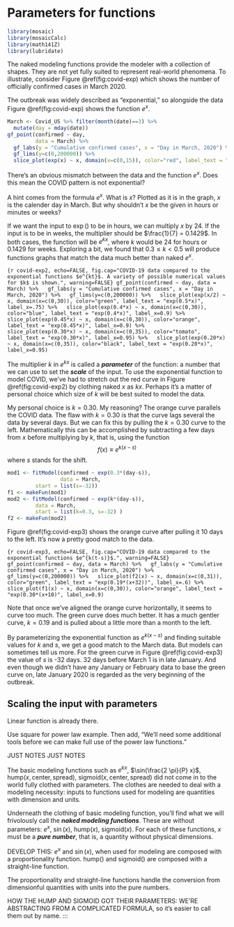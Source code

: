 # Parameters for functions {#params-intro}

```r
library(mosaic)
library(mosaicCalc)
library(math141Z)
library(lubridate)
```

The naked modeling functions provide the modeler with a collection of shapes. They are not yet fully suited to represent real-world phenomena. To illustrate, consider Figure \@ref(fig:covid-exp) which shows the number of officially confirmed cases in March 2020. 

The outbreak was widely described as "exponential," so alongside the data Figure \@ref(fig:covid-exp) shows the function $e^x$.

```r
March <- Covid_US %>% filter(month(date)==3) %>%
  mutate(day = mday(date))
gf_point(confirmed ~ day, 
         data = March) %>%
  gf_labs(y = "Cumulative confirmed cases", x = "Day in March, 2020") %>%
  gf_lims(y=c(0,200000)) %>%
  slice_plot(exp(x) ~ x, domain(x=c(0,15)), color="red", label_text = "exp(x)")
```

There's an obvious mismatch between the data and the function $e^x$. Does this mean the COVID pattern is not exponential?

A hint comes from the formula $e^x$. What is $x$? Plotted as it is in the graph, $x$ is the calender day in March. But why shouldn't $x$ be the given in hours or minutes or weeks? 

If we want the input to $\exp()$ to be in hours, we can multiply $x$ by 24. If the input is to be in weeks, the multiplier should be $\frac{1}{7} = 0.1429$. In both cases, the function will be $e^{kx}$, where $k$ would be 24 for hours or 0.1429 for weeks. Exploring a bit, we found that $0.3 \leq k < 0.5$ will produce functions graphs that match the data much better than naked $e^x$. 

```{r covid-exp2, echo=FALSE, fig.cap="COVID-19 data compared to the exponential functions $e^{kt}$. A variety of possible numerical values for $k$ is shown.", warning=FALSE}
gf_point(confirmed ~ day, data = March) %>%
  gf_labs(y = "Cumulative confirmed cases", x = "Day in March, 2020") %>%
  gf_lims(y=c(0,200000)) %>%
  slice_plot(exp(x/2) ~ x, domain(x=c(0,30)), color="green", label_text = "exp(0.5*x)", label_x=.75) %>%
  slice_plot(exp(0.4*x) ~ x, domain(x=c(0,30)), color="blue", label_text = "exp(0.4*x)", label_x=0.9) %>%
  slice_plot(exp(0.45*x) ~ x, domain(x=c(0,30)), color="orange", label_text = "exp(0.45*x)", label_x=0.9) %>%
    slice_plot(exp(0.30*x) ~ x, domain(x=c(0,35)), color="tomato", label_text = "exp(0.30*x)", label_x=0.95) %>%
  slice_plot(exp(0.20*x) ~ x, domain(x=c(0,35)), color="black", label_text = "exp(0.20*x)", label_x=0.95)
```

The multiplier $k$ in $e^{kx}$ is called a ***parameter*** of the function: a number that we can use to set the ***scale*** of the input. To use the exponential function to model COVID, we've had to stretch out the red curve in Figure \@ref(fig:covid-exp2) by clothing naked $x$ as $k x$. Perhaps it's a matter of personal choice which size of $k$ will be best suited to model the data.

My personal choice is $k=0.30$. My reasoning? The orange curve parallels the COVID data. The flaw with  $k=0.30$ is that the curve lags several the data by several days. But we can fix this by pulling the $k=0.30$ curve to the left. Mathematically this can be accomplished by subtracting a few days from $x$ before multiplying by $k$, that is, using the function $$f(x) \equiv e^{k(x-s)}$$ where $s$ stands for the shift.

```r
mod1 <- fitModel(confirmed ~ exp(0.3*(day-s)),
                 data = March,
         start = list(s=-32))
f1 <- makeFun(mod1)
mod2 <- fitModel(confirmed ~ exp(k*(day-s)),
         data = March,
         start = list(k=0.3, s=-32) )
f2 <- makeFun(mod2)
```

Figure \@ref(fig:covid-exp3) shows the orange curve after pulling it 10 days to the left. It's now a pretty good match to the data. 


```{r covid-exp3, echo=FALSE, fig.cap="COVID-19 data compared to the exponential functions $e^{k(t-s)}$.", warning=FALSE}
gf_point(confirmed ~ day, data = March) %>%
  gf_labs(y = "Cumulative confirmed cases", x = "Day in March, 2020") %>%
  gf_lims(y=c(0,200000)) %>%
  slice_plot(f2(x) ~ x, domain(x=c(0,31)), color="green", label_text = "exp(0.19*(x+32))", label_x=.6) %>%
  slice_plot(f1(x) ~ x, domain(x=c(0,30)), color="orange", label_text = "exp(0.30*(x+10)", label_x=0.9) 
```

Note that once we've aligned the orange curve horizontally, it seems to curve too much. The green curve does much better. It has a much gentler curve, $k=0.19$ and is pulled about a little more than a month to the left.

By parameterizing the exponential function as $e^{k(x-s)}$ and finding suitable values for $k$ and $s$, we get a good match to the March data. But models can sometimes tell us more. For the green curve in Figure \@ref(fig:covid-exp3) the value of $s$ is -32 days. 32 days before March 1 is in late January. And even though we didn't have any January or February data to base the green curve on, late January 2020 is regarded as the very beginning of the outbreak.

## Scaling the input with parameters

Linear function is already there.

Use square for power law example. Then add, "We'll need some additional tools before we can make full use of the power law functions."



::: {.underconstruction}
JUST NOTES JUST NOTES
:::


The basic modeling functions such as $e^{kx}$,  $\sin(\frac{2 \pi}{P} x)$, $\text{hump}(x, \text{center}, \text{spread})$, $\text{sigmoid}(x, \text{center}, \text{spread})$ did not come in to the world fully clothed with parameters. The clothes are needed to deal with a modeling necessity: inputs to functions used for modeling are quantities with dimension and units.

Underneath the clothing of basic modeling function, you'll find what we will frivolously call the ***naked modeling functions***. These are without parameters: $e^x$, $\sin(x)$, $\text{hump}(x)$, $\text{sigmoid}(x)$. For each of these functions, $x$ must be a ***pure number***, that is, a quantity without physical dimensions.

DEVELOP THIS: $e^x$ and $\sin(x)$, when used for modeling are composed with a proportionality function. $\text{hump}()$ and $\text{sigmoid}()$ are composed with a straight-line function.

The proportionality and straight-line functions handle the conversion from dimensionful quantities with units into the pure numbers.

HOW THE HUMP AND SIGMOID GOT THEIR PARAMETERS: WE'RE ABSTRACTING FROM A COMPLICATED FORMULA, so it's easier to call them out by name.
:::


